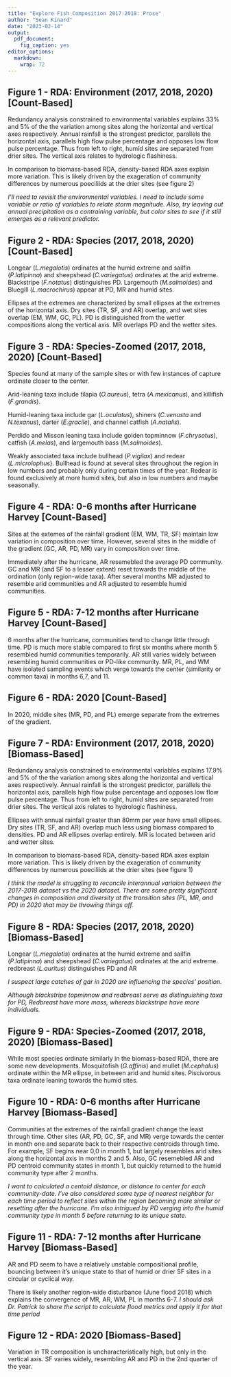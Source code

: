```yaml
---
title: "Explore Fish Composition 2017-2018: Prose"
author: "Sean Kinard"
date: "2023-02-14"
output: 
  pdf_document: 
    fig_caption: yes
editor_options: 
  markdown: 
    wrap: 72
---
```


## Figure 1 - RDA: Environment (2017, 2018, 2020) [Count-Based]
Redundancy analysis constrained to environmental variables explains 33% and 5% of the the variation among sites along the horizontal and vertical axes respectively. Annual rainfall is the strongest predictor, parallels the horizontal axis, parallels high flow pulse percentage and opposes low flow pulse percentage. Thus from left to right, humid sites are separated from drier sites. The vertical axis relates to hydrologic flashiness.

In comparison to biomass-based RDA, density-based RDA axes explain more variation. This is likely driven by the exageration of community differences by numerous poeciliids at the drier sites (see figure 2)

*I'll need to revisit the environmental variables. I need to include some variable or ratio of variables to relate storm magnitude. Also, try leaving out annual precipitation as a contraining variable, but color sites to see if it still emerges as a relevant predictor.*

## Figure 2 - RDA: Species (2017, 2018, 2020) [Count-Based]
Longear (*L.megalotis*) ordinates at the humid extreme and sailfin (*P.latipinna*) and sheepshead (*C.variegatus*) ordinates at the arid extreme. Blackstripe (*F.notatus*) distinguishes PD. Largemouth (*M.salmoides*) and Bluegill (*L.macrochirus*) appear at PD, MR and humid sites.

Ellipses at the extremes are characterized by small ellipses at the extremes of the horizontal axis. Dry sites (TR, SF, and AR) overlap, and wet sites overlap (EM, WM, GC, PL). PD is distinguished from the wetter compositions along the vertical axis. MR overlaps PD and the wetter sites.

## Figure 3 - RDA: Species-Zoomed (2017, 2018, 2020) [Count-Based]
Species found at many of the sample sites or with few instances of capture ordinate closer to the center.

Arid-leaning taxa include tilapia (*O.aureus*), tetra (*A.mexicanus*), and killifish (*F.grandis*).

Humid-leaning taxa include gar (*L.oculatus*), shiners (*C.venusta* and *N.texanus*), darter (*E.gracile*), and channel catfish (*A.natalis*).

Perdido and Misson leaning taxa include golden topminnow (*F.chrysotus*), catfish (*A.melas*), and largemouth bass (*M.salmoides*).

Weakly associated taxa include bullhead (*P.vigilax*) and redear (*L.microlophus*). Bullhead is found at several sites throughout the region in low numbers and probably only during certain times of the year. Redear is found exclusively at more humid sites, but also in low numbers and maybe seasonally.

## Figure 4 - RDA: 0-6 months after Hurricane Harvey [Count-Based]
Sites at the extemes of the rainfall gradient (EM, WM, TR, SF) maintain low variation in composition over time. However, several sites in the middle of the gradient (GC, AR, PD, MR) vary in composition over time.

Immediately after the hurricane, AR resemebled the average PD community. GC and MR (and SF to a lesser extent) reset towards the middle of the ordination (only region-wide taxa). After several months MR adjusted to resemble arid communities and AR adjusted to resemble humid communities.

## Figure 5 - RDA: 7-12 months after Hurricane Harvey [Count-Based]
6 months after the hurricane, communities tend to change little through time. PD is much more stable compared to first six months where month 5 resembled humid communities temporarily. AR still varies widely between resembling humid communities or PD-like community. MR, PL, and WM have isolated sampling events which verge towards the center (similarity or common taxa) in months 6,7, and 11.

## Figure 6 - RDA: 2020 [Count-Based]
In 2020, middle sites (MR, PD, and PL) emerge separate from the extremes of the gradient.

## Figure 7 - RDA: Environment (2017, 2018, 2020) [Biomass-Based]
Redundancy analysis constrained to environmental variables explains 17.9% and 5% of the the variation among sites along the horizontal and vertical axes respectively. Annual rainfall is the strongest predictor, parallels the horizontal axis, parallels high flow pulse percentage and opposes low flow pulse percentage. Thus from left to right, humid sites are separated from drier sites. The vertical axis relates to hydrologic flashiness.

Ellipses with annual rainfall greater than 80mm per year have small ellipses. Dry sites (TR, SF, and AR) overlap much less using biomass compared to densities. PD and AR ellipses overlap entirely. MR is located between arid and wetter sites. 

In comparison to biomass-based RDA, density-based RDA axes explain more variation. This is likely driven by the exageration of community differences by numerous poeciliids at the drier sites (see figure 1)

*I think the model is struggling to reconcile interannual variaion between the 2017-2018 dataset vs the 2020 dataset. There are some pretty significant changes in composition and diversity at the transition sites (PL, MR, and PD) in 2020 that may be throwing things off.*

## Figure 8 - RDA: Species (2017, 2018, 2020) [Biomass-Based]
Longear (*L.megalotis*) ordinates at the humid extreme and sailfin (*P.latipinna*) and sheepshead (*C.variegatus*) ordinates at the arid extreme. redbreast (*L.auritus*) distinguishes PD and AR

*I suspect large catches of gar in 2020 are influencing the species' position.*

*Although blackstripe topminnow and redbreast serve as distinguishing taxa for PD, Redbreast have more mass, whereas blackstripe have more individuals.*


## Figure 9 - RDA: Species-Zoomed (2017, 2018, 2020) [Biomass-Based]
While most species ordinate similarly in the biomass-based RDA, there are some new developments. Mosquitofish (*G.affinis*) and mullet (*M.cephalus*) ordinate within the MR ellipse, in between arid and humid sites. Piscivorous taxa ordinate leaning towards the humid sites.

## Figure 10 - RDA: 0-6 months after Hurricane Harvey [Biomass-Based]
Communities at the extremes of the rainfall gradient change the least through time. Other sites (AR, PD, GC, SF, and MR) verge towards the center in month one and separate back to their respective centroids through time. For example, SF begins near 0,0 in month 1, but largely resembles arid sites along the horizontal axis in months 2 and 5. Also, GC resemebled AR and PD centroid community states in month 1, but quickly returned to the humid community type after 2 months.

*I want to calculated a centoid distance, or distance to center for each community-date. I've also considered some type of nearest neighbor for each time period to reflect sites within the region becoming more similar or resetting after the hurricane. I'm also intrigued by PD verging into the humid community type in month 5 before returning to its unique state.*

## Figure 11 - RDA: 7-12 months after Hurricane Harvey [Biomass-Based]
AR and PD seem to have a relatively unstable compositional profile, bouncing between it's unique state to that of humid or drier SF sites in a circular or cyclical way.

There is likely another region-wide disturbance (June flood 2018) which explains the convergence of MR, AR, WM, PL in months 6-7. *I should ask Dr. Patrick to share the script to calculate flood metrics and apply it for that time period*

## Figure 12 - RDA: 2020 [Biomass-Based]
Variation in TR composition is uncharacteristically high, but only in the vertical axis. SF varies widely, resembling AR and PD in the 2nd quarter of the year.